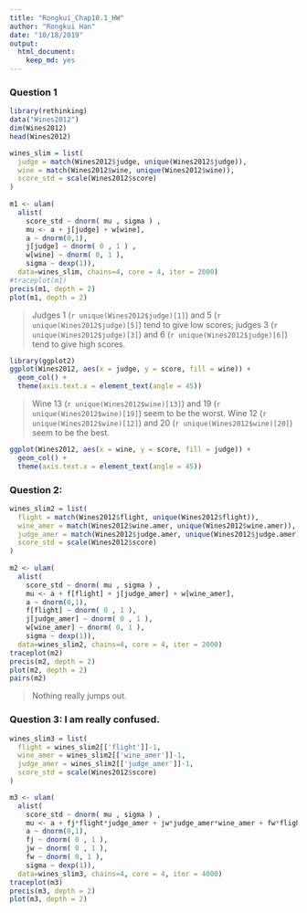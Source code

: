 ```yaml
---
title: "Rongkui_Chap10.1_HW"
author: "Rongkui Han"
date: "10/18/2019"
output: 
  html_document: 
    keep_md: yes
---
```


### Question 1   
```r
library(rethinking)
data("Wines2012")
dim(Wines2012)
head(Wines2012)
```

```r
wines_slim = list(
  judge = match(Wines2012$judge, unique(Wines2012$judge)),
  wine = match(Wines2012$wine, unique(Wines2012$wine)),
  score_std = scale(Wines2012$score)
)
  
m1 <- ulam(
  alist(
    score_std ~ dnorm( mu , sigma ) ,
    mu <- a + j[judge] + w[wine],
    a ~ dnorm(0,1),
    j[judge] ~ dnorm( 0 , 1 ) ,
    w[wine] ~ dnorm( 0, 1 ),
    sigma ~ dexp(1)),
  data=wines_slim, chains=4, core = 4, iter = 2000)
#traceplot(m1)
precis(m1, depth = 2)
plot(m1, depth = 2)
```

> Judges 1 (`r unique(Wines2012$judge)[1]`) and 5 (`r unique(Wines2012$judge)[5]`) tend to give low scores; judges 3 (`r unique(Wines2012$judge)[3]`) and 6 (`r unique(Wines2012$judge)[6]`) tend to give high scores. 

```r
library(ggplot2)
ggplot(Wines2012, aes(x = judge, y = score, fill = wine)) +
  geom_col() +
  theme(axis.text.x = element_text(angle = 45))
```

> Wine 13 (`r unique(Wines2012$wine)[13]`) and 19 (`r unique(Wines2012$wine)[19]`) seem to be the worst. Wine 12 (`r unique(Wines2012$wine)[12]`) and 20 (`r unique(Wines2012$wine)[20]`) seem to be the best.    

```r
ggplot(Wines2012, aes(x = wine, y = score, fill = judge)) +
  geom_col() +
  theme(axis.text.x = element_text(angle = 45))
```

### Question 2:   

```r
wines_slim2 = list(
  flight = match(Wines2012$flight, unique(Wines2012$flight)),
  wine_amer = match(Wines2012$wine.amer, unique(Wines2012$wine.amer)),
  judge_amer = match(Wines2012$judge.amer, unique(Wines2012$judge.amer)),
  score_std = scale(Wines2012$score)
)
  
m2 <- ulam(
  alist(
    score_std ~ dnorm( mu , sigma ) ,
    mu <- a + f[flight] + j[judge_amer] + w[wine_amer],
    a ~ dnorm(0,1),
    f[flight] ~ dnorm( 0 , 1 ),
    j[judge_amer] ~ dnorm( 0 , 1 ),
    w[wine_amer] ~ dnorm( 0, 1 ),
    sigma ~ dexp(1)),
  data=wines_slim2, chains=4, core = 4, iter = 2000)
traceplot(m2)
precis(m2, depth = 2)
plot(m2, depth = 2)
pairs(m2)
```

> Nothing really jumps out.   

### Question 3: I am really confused.    
```r
wines_slim3 = list(
  flight = wines_slim2[['flight']]-1,
  wine_amer = wines_slim2[['wine_amer']]-1,
  judge_amer = wines_slim2[['judge_amer']]-1,
  score_std = scale(Wines2012$score)
)

m3 <- ulam(
  alist(
    score_std ~ dnorm( mu , sigma ) ,
    mu <- a + fj*flight*judge_amer + jw*judge_amer*wine_amer + fw*flight*wine_amer,
    a ~ dnorm(0,1),
    fj ~ dnorm( 0 , 1 ),
    jw ~ dnorm( 0 , 1 ),
    fw ~ dnorm( 0, 1 ),
    sigma ~ dexp(1)),
  data=wines_slim3, chains=4, core = 4, iter = 4000)
traceplot(m3)
precis(m3, depth = 2)
plot(m3, depth = 2)
```

